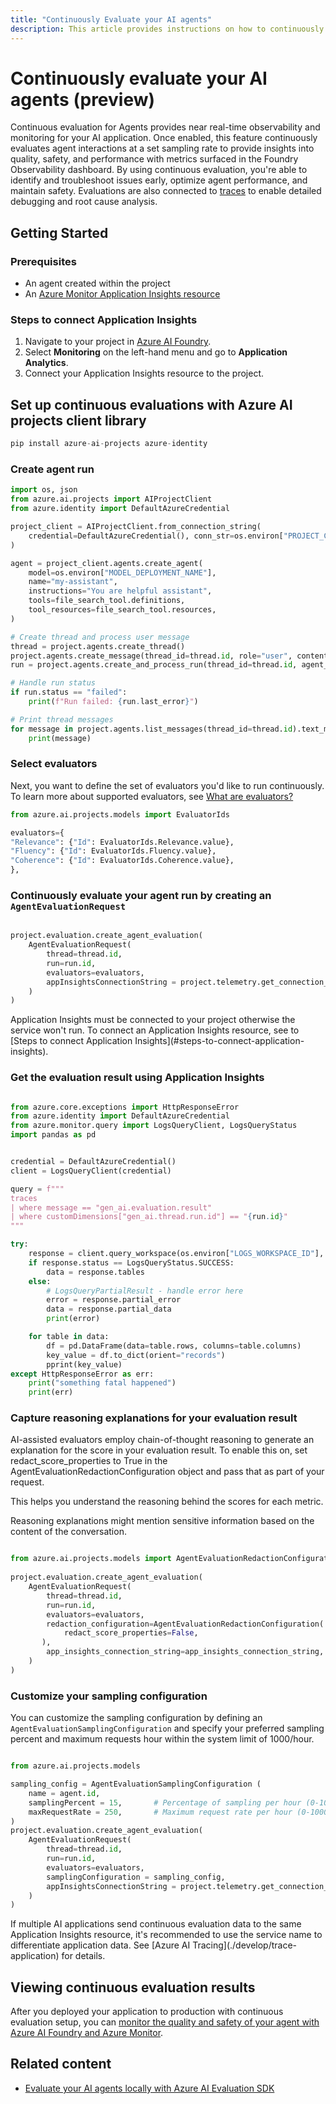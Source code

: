 ```yaml
---
title: "Continuously Evaluate your AI agents"
description: This article provides instructions on how to continuously evaluate AI agents.
---
```


# Continuously evaluate your AI agents (preview)


<FeaturePreview />

Continuous evaluation for Agents provides near real-time observability and monitoring for your AI application. Once enabled, this feature continuously evaluates agent interactions at a set sampling rate to provide insights into quality, safety, and performance with metrics surfaced in the Foundry Observability dashboard. By using continuous evaluation, you're able to identify and troubleshoot issues early, optimize agent performance, and maintain safety. Evaluations are also connected to [traces](./develop/trace-application) to enable detailed debugging and root cause analysis.

## Getting Started

### Prerequisites

<UsesFdpOnly /> 

- An agent created within the project
- An [Azure Monitor Application Insights resource](/azure/azure-monitor/app/app-insights-overview)

### Steps to connect Application Insights

1. Navigate to your project in [Azure AI Foundry](https://ai.azure.com/?cid=learnDocs).
2. Select **Monitoring** on the left-hand menu and go to **Application Analytics**.
3. Connect your Application Insights resource to the project.

## Set up continuous evaluations with Azure AI projects client library

```python
pip install azure-ai-projects azure-identity
```

### Create agent run

```python
import os, json
from azure.ai.projects import AIProjectClient
from azure.identity import DefaultAzureCredential

project_client = AIProjectClient.from_connection_string(
    credential=DefaultAzureCredential(), conn_str=os.environ["PROJECT_CONNECTION_STRING"]
)

agent = project_client.agents.create_agent(
    model=os.environ["MODEL_DEPLOYMENT_NAME"],
    name="my-assistant",
    instructions="You are helpful assistant",
    tools=file_search_tool.definitions,
    tool_resources=file_search_tool.resources,
)

# Create thread and process user message
thread = project.agents.create_thread()
project.agents.create_message(thread_id=thread.id, role="user", content="Hello, what Contoso products do you know?")
run = project.agents.create_and_process_run(thread_id=thread.id, agent_id=agent.id)

# Handle run status
if run.status == "failed":
    print(f"Run failed: {run.last_error}")

# Print thread messages
for message in project.agents.list_messages(thread_id=thread.id).text_messages:
    print(message)

```

### Select evaluators

Next, you want to define the set of evaluators you'd like to run continuously. To learn more about supported evaluators, see [What are evaluators?](../concepts/observability.md#what-are-evaluators)

```python
from azure.ai.projects.models import EvaluatorIds

evaluators={
"Relevance": {"Id": EvaluatorIds.Relevance.value},
"Fluency": {"Id": EvaluatorIds.Fluency.value},
"Coherence": {"Id": EvaluatorIds.Coherence.value},
},
```

### Continuously evaluate your agent run by creating an `AgentEvaluationRequest`

```python
                      
project.evaluation.create_agent_evaluation(
    AgentEvaluationRequest(  
        thread=thread.id,  
        run=run.id,   
        evaluators=evaluators,
        appInsightsConnectionString = project.telemetry.get_connection_string(),
    )
)

```

<Note>
Application Insights must be connected to your project otherwise the service won't run. To connect an Application Insights resource, see to [Steps to connect Application Insights](#steps-to-connect-application-insights).
</Note>

### Get the evaluation result using Application Insights

```python

from azure.core.exceptions import HttpResponseError
from azure.identity import DefaultAzureCredential
from azure.monitor.query import LogsQueryClient, LogsQueryStatus
import pandas as pd


credential = DefaultAzureCredential()
client = LogsQueryClient(credential)

query = f"""
traces
| where message == "gen_ai.evaluation.result"
| where customDimensions["gen_ai.thread.run.id"] == "{run.id}"
"""

try:
    response = client.query_workspace(os.environ["LOGS_WORKSPACE_ID"], query, timespan=timedelta(days=1))
    if response.status == LogsQueryStatus.SUCCESS:
        data = response.tables
    else:
        # LogsQueryPartialResult - handle error here
        error = response.partial_error
        data = response.partial_data
        print(error)

    for table in data:
        df = pd.DataFrame(data=table.rows, columns=table.columns)
        key_value = df.to_dict(orient="records")
        pprint(key_value)
except HttpResponseError as err:
    print("something fatal happened")
    print(err)

```

### Capture reasoning explanations for your evaluation result

AI-assisted evaluators employ chain-of-thought reasoning to generate an explanation for the score in your evaluation result. To enable this on, set redact_score_properties to True in the AgentEvaluationRedactionConfiguration object and pass that as part of your request.

This helps you understand the reasoning behind the scores for each metric.

<Note>
Reasoning explanations might mention sensitive information based on the content of the conversation.
</Note>

```python

from azure.ai.projects.models import AgentEvaluationRedactionConfiguration
              
project.evaluation.create_agent_evaluation(
    AgentEvaluationRequest(  
        thread=thread.id,  
        run=run.id,   
        evaluators=evaluators,  
        redaction_configuration=AgentEvaluationRedactionConfiguration(
            redact_score_properties=False,
       ),
        app_insights_connection_string=app_insights_connection_string,
    )
)

```

### Customize your sampling configuration

You can customize the sampling configuration by defining an `AgentEvaluationSamplingConfiguration` and specify your preferred sampling percent and maximum requests hour within the system limit of 1000/hour.

```python

from azure.ai.projects.models

sampling_config = AgentEvaluationSamplingConfiguration (  
    name = agent.id,  
    samplingPercent = 15,       # Percentage of sampling per hour (0-100)
    maxRequestRate = 250,       # Maximum request rate per hour (0-1000)
)                                
project.evaluation.create_agent_evaluation(
    AgentEvaluationRequest(  
        thread=thread.id,  
        run=run.id,   
        evaluators=evaluators,  
        samplingConfiguration = sampling_config,  
        appInsightsConnectionString = project.telemetry.get_connection_string(),
    )
)
```

<Note>
If multiple AI applications send continuous evaluation data to the same Application Insights resource, it's recommended to use the service name to differentiate application data. See [Azure AI Tracing](./develop/trace-application) for details.
</Note>

## Viewing continuous evaluation results

After you deployed your application to production with continuous evaluation setup, you can [monitor the quality and safety of your agent with Azure AI Foundry and Azure Monitor](./monitor-applications).

## Related content

- [Evaluate your AI agents locally with Azure AI Evaluation SDK](./develop/agent-evaluate-sdk)
